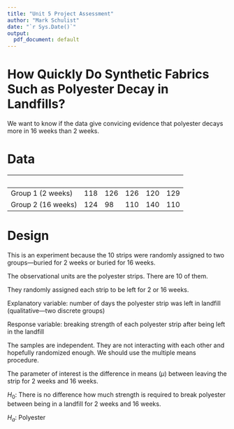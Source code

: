 ```yaml
---
title: "Unit 5 Project Assessment"
author: "Mark Schulist"
date: "`r Sys.Date()`"
output:
  pdf_document: default
---
```


# How Quickly Do Synthetic Fabrics Such as Polyester Decay in Landfills?


We want to know if the data give convicing evidence that polyester decays more in 16 weeks than 2 weeks. 

# Data 

| &nbsp;             | &nbsp; | &nbsp; | &nbsp; | &nbsp; |  &nbsp; |
|--------------------|-----|-----|-----|-----|-----|
|  Group 1 (2 weeks) | 118 | 126 | 126 | 120 | 129 |
| Group 2 (16 weeks) | 124 |  98 | 110 | 140 | 110 |

# Design


This is an experiment because the 10 strips were randomly assigned to two groups---buried for 2 weeks or buried for 16 weeks. 

The observational units are the polyester strips. There are 10 of them. 

They randomly assigned each strip to be left for 2 or 16 weeks. 

Explanatory variable: number of days the polyester strip was left in landfill (qualitative---two discrete groups)

Response variable: breaking strength of each polyester strip after being left in the landfill

The samples are independent. They are not interacting with each other and hopefully randomized enough. We should use the multiple means procedure. 

The parameter of interest is the difference in means ($\mu$) between leaving the strip for 2 weeks and 16 weeks. 

$H_0$: There is no difference how much strength is required to break polyester between being in a landfill for 2 weeks and 16 weeks. 

$H_a$: Polyester 

\begin{align*}

H_0 = 

\end{align*}




